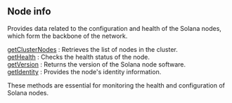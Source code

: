
<Meta
  title="Solana node info| dRPC"
/>

## Node info

Provides data related to the configuration and health of the Solana nodes, which form the backbone of the network.

[getClusterNodes](/solana-api/nodeinfo/getClusterNodes) : Retrieves the list of nodes in the cluster. \
[getHealth](/solana-api/nodeinfo/getHealth) : Checks the health status of the node. \
[getVersion](/solana-api/nodeinfo/getVersion) : Returns the version of the Solana node software. \
[getIdentity](/solana-api/nodeinfo/getIdentity) : Provides the node's identity information.

These methods are essential for monitoring the health and configuration of Solana nodes.

<Space h={16} />
<GetStarted />
